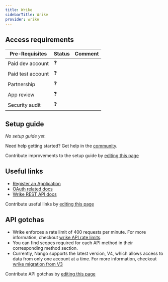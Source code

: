 ```yaml
---
title: Wrike
sidebarTitle: Wrike
provider: wrike
---
```



<Overview />
<PreBuiltTooling />
<PreBuiltUseCases />

## Access requirements
| Pre-Requisites | Status | Comment|
| - | - | - |
| Paid dev account | ❓ |  |
| Paid test account | ❓ |  |
| Partnership | ❓ | |
| App review | ❓ |  |
| Security audit | ❓ | |


## Setup guide

_No setup guide yet._

<Tip>Need help getting started? Get help in the [community](https://nango.dev/slack).</Tip>

<Note>Contribute improvements to the setup guide by [editing this page](https://github.com/nangohq/nango/tree/master/docs-v2/integrations/all/wrike.mdx)</Note>


## Useful links

-   [Register an Application](https://www.wrike.com/frontend/apps/index.html#/api)
-   [OAuth related docs](https://developers.wrike.com/oauth-20-authorization)
-   [Wrike REST API docs](https://developers.wrike.com/overview)

<Note>Contribute useful links by [editing this page](https://github.com/nangohq/nango/tree/master/docs-v2/integrations/all/wrike.mdx)</Note>

## API gotchas

-   Wrike enforces a rate limit of 400 requests per minute. For more information, checkout [wrike API rate limits](https://developers.wrike.com/faq/#:~:text=Our%20current%20rate,Center%20Request).
-   You can find scopes required for each API method in their corresponding method section.
-   Currently, Nango supports the latest version, V4, which allows access to data from only one account at a time. For more information, checkout [wrike migration from V3](https://developers.wrike.com/migration-from-api-v3/)

<Note>Contribute API gotchas by [editing this page](https://github.com/nangohq/nango/tree/master/docs-v2/integrations/all/wrike.mdx)</Note>

